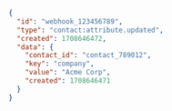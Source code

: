 ```json
{
  "id": "webhook_123456789",
  "type": "contact:attribute.updated",
  "created": 1708646472,
  "data": {
    "contact_id": "contact_789012",
    "key": "company",
    "value": "Acme Corp",
    "created": 1708646471
  }
}
```